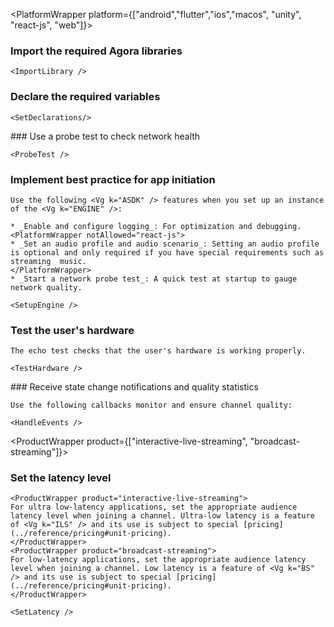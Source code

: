 
<PlatformWrapper platform={["android","flutter","ios","macos", "unity", "react-js", "web"]}>

### Import the required Agora libraries

    <ImportLibrary />

### Declare the required variables

    <SetDeclarations/>

<PlatformWrapper notAllowed="web">
### Use a probe test to check network health

    <ProbeTest />

### Implement best practice for app initiation

    Use the following <Vg k="ASDK" /> features when you set up an instance of the <Vg k="ENGINE" />:

    * _Enable and configure logging_: For optimization and debugging.
    <PlatformWrapper notAllowed="react-js">
    * _Set an audio profile and audio scenario_: Setting an audio profile is optional and only required if you have special requirements such as streaming  music.
    </PlatformWrapper>    
    * _Start a network probe test_: A quick test at startup to gauge network quality.

    <SetupEngine />

</PlatformWrapper>

### Test the user's hardware

    The echo test checks that the user's hardware is working properly.

    <TestHardware />

<PlatformWrapper notAllowed="react-js">
### Receive state change notifications and quality statistics

    Use the following callbacks monitor and ensure channel quality:

    <HandleEvents />

<ProductWrapper product={["interactive-live-streaming", "broadcast-streaming"]}>
### Set the latency level

    <ProductWrapper product="interactive-live-streaming">
    For ultra low-latency applications, set the appropriate audience latency level when joining a channel. Ultra-low latency is a feature of <Vg k="ILS" /> and its use is subject to special [pricing](../reference/pricing#unit-pricing).
    </ProductWrapper>
    <ProductWrapper product="broadcast-streaming">
    For low-latency applications, set the appropriate audience latency level when joining a channel. Low latency is a feature of <Vg k="BS" /> and its use is subject to special [pricing](../reference/pricing#unit-pricing).
    </ProductWrapper>

    <SetLatency />
</ProductWrapper>
</PlatformWrapper>

</PlatformWrapper>
